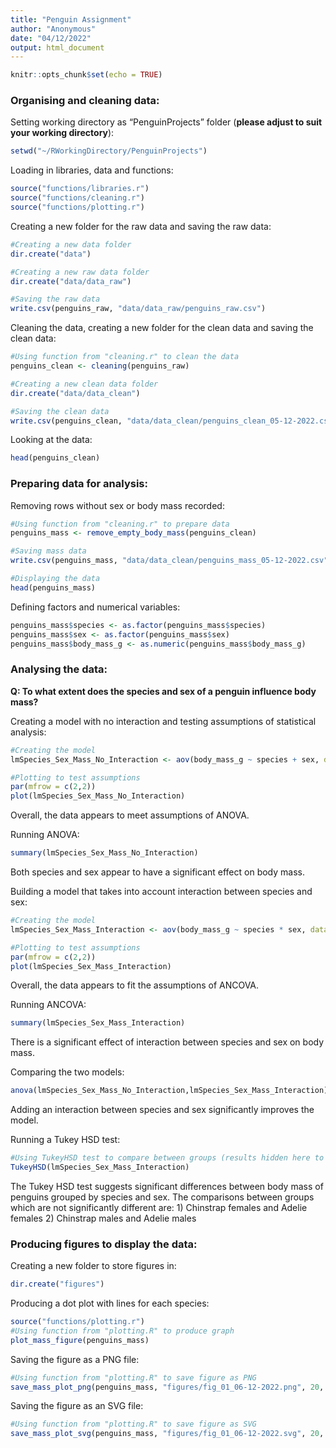 ```yaml
---
title: "Penguin Assignment"
author: "Anonymous"
date: "04/12/2022"
output: html_document
---
```


```r
knitr::opts_chunk$set(echo = TRUE)
```


### Organising and cleaning data:

Setting working directory as "PenguinProjects" folder (**please adjust to suit your working directory**):

```r
setwd("~/RWorkingDirectory/PenguinProjects")
```

Loading in libraries, data and functions:

```r
source("functions/libraries.r")
source("functions/cleaning.r")
source("functions/plotting.r")
```

Creating a new folder for the raw data and saving the raw data:

```r
#Creating a new data folder
dir.create("data")

#Creating a new raw data folder
dir.create("data/data_raw")

#Saving the raw data
write.csv(penguins_raw, "data/data_raw/penguins_raw.csv")
```

Cleaning the data, creating a new folder for the clean data and saving the clean data:

```r
#Using function from "cleaning.r" to clean the data
penguins_clean <- cleaning(penguins_raw)

#Creating a new clean data folder
dir.create("data/data_clean")

#Saving the clean data
write.csv(penguins_clean, "data/data_clean/penguins_clean_05-12-2022.csv")
```

Looking at the data:

```r
head(penguins_clean)
```



### Preparing data for analysis:

Removing rows without sex or body mass recorded:

```r
#Using function from "cleaning.r" to prepare data
penguins_mass <- remove_empty_body_mass(penguins_clean)

#Saving mass data
write.csv(penguins_mass, "data/data_clean/penguins_mass_05-12-2022.csv")

#Displaying the data
head(penguins_mass)
```

Defining factors and numerical variables:

```r
penguins_mass$species <- as.factor(penguins_mass$species)
penguins_mass$sex <- as.factor(penguins_mass$sex)
penguins_mass$body_mass_g <- as.numeric(penguins_mass$body_mass_g)
```



### Analysing the data:

**Q: To what extent does the species and sex of a penguin influence body mass?**

Creating a model with no interaction and testing assumptions of statistical analysis:

```r
#Creating the model
lmSpecies_Sex_Mass_No_Interaction <- aov(body_mass_g ~ species + sex, data = penguins_mass)

#Plotting to test assumptions
par(mfrow = c(2,2))
plot(lmSpecies_Sex_Mass_No_Interaction)
```
Overall, the data appears to meet assumptions of ANOVA.

Running ANOVA:

```r
summary(lmSpecies_Sex_Mass_No_Interaction)
```
Both species and sex appear to have a significant effect on body mass.

Building a model that takes into account interaction between species and sex:

```r
#Creating the model
lmSpecies_Sex_Mass_Interaction <- aov(body_mass_g ~ species * sex, data = penguins_mass)

#Plotting to test assumptions
par(mfrow = c(2,2))
plot(lmSpecies_Sex_Mass_Interaction)
```
Overall, the data appears to fit the assumptions of ANCOVA.

Running ANCOVA:

```r
summary(lmSpecies_Sex_Mass_Interaction)
```
There is a significant effect of interaction between species and sex on body mass.

Comparing the two models:

```r
anova(lmSpecies_Sex_Mass_No_Interaction,lmSpecies_Sex_Mass_Interaction)
```
Adding an interaction between species and sex significantly improves the model.

Running a Tukey HSD test:

```r
#Using TukeyHSD test to compare between groups (results hidden here to keep document tidy)
TukeyHSD(lmSpecies_Sex_Mass_Interaction)
```
The Tukey HSD test suggests significant differences between body mass of penguins grouped by species and sex.
The comparisons between groups which are not significantly different are:
1) Chinstrap females and Adelie females
2) Chinstrap males and Adelie males



### Producing figures to display the data:

Creating a new folder to store figures in:

```r
dir.create("figures")
```

Producing a dot plot with lines for each species:

```r
source("functions/plotting.r")
#Using function from "plotting.R" to produce graph
plot_mass_figure(penguins_mass)
```

Saving the figure as a PNG file:

```r
#Using function from "plotting.R" to save figure as PNG
save_mass_plot_png(penguins_mass, "figures/fig_01_06-12-2022.png", 20, 600, 1.4)
```

Saving the figure as an SVG file:

```r
#Using function from "plotting.R" to save figure as SVG
save_mass_plot_svg(penguins_mass, "figures/fig_01_06-12-2022.svg", 20, 1.4)
```
